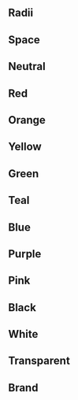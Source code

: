 
## Radii

## Space
<SwatchGroup namespace="space" />

## Neutral
<SwatchGroup namespace="colors" childKey="neutral" />

## Red
<SwatchGroup namespace="colors" childKey="red" />

## Orange
<SwatchGroup namespace="colors" childKey="orange" />

## Yellow
<SwatchGroup namespace="colors" childKey="yellow" />

## Green
<SwatchGroup namespace="colors" childKey="green" />

## Teal
<SwatchGroup namespace="colors" childKey="teal" />

## Blue
<SwatchGroup namespace="colors" childKey="blue" />

## Purple
<SwatchGroup namespace="colors" childKey="purple"/>

## Pink
<SwatchGroup namespace="colors" childKey="pink"/>

## Black
<SwatchGroup namespace="colors" childKey="black"/>

## White
<SwatchGroup namespace="colors" childKey="white"/>

## Transparent
<SwatchGroup namespace="colors" childKey="transparent"/>

## Brand
<SwatchGroup namespace="colors" childKey="brand"/>



